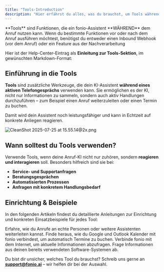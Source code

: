 ```yaml
---
title: "Tools-Introduction"
description: "Hier erfährst du alles, was du brauchst, um Tools während deinem Anruf einzusetzen."
---
```


<Note>
  **Tools** sind Funktionen, die ein fonio-Assistent **WÄHREND** dem Anruf nutzen kann. Wenn du bestimmte Funktionen vor oder nach dem Anruf ausführen möchtest, benötigst du entweder einen Inbound Webhook (vor dem Anruf) oder ein Feature aus der Nachverarbeitung
</Note>

Hier ist der Help-Center-Eintrag als **Einleitung zur Tools-Sektion**, im gewünschten Markdown-Format:

## Einführung in die Tools

**Tools** sind zusätzliche Werkzeuge, die dein KI-Assistent **während eines aktiven Telefongesprächs** verwenden kann. Sie ermöglichen es der KI, nicht nur Informationen zu sammeln, sondern auch aktiv Handlungen durchzuführen – zum Beispiel einen Anruf weiterzuleiten oder einen Termin zu buchen.

Damit wird dein Assistent noch leistungsfähiger und kann in Echtzeit auf konkrete Anliegen reagieren.

![CleanShot 2025-07-25 at 15.55.14@2x.png](/images/CleanShot2025-07-25at15.55.14@2x.png)

## Wann solltest du Tools verwenden?

Verwende Tools, wenn deine Anruf-KI nicht nur zuhören, sondern **reagieren und interagieren** soll. Besonders hilfreich sind sie bei:

- **Service- und Supportanfragen**
- **Beratungsgesprächen**
- **Automatisierten Prozessen**
- **Anfragen mit konkretem Handlungsbedarf**

## Einrichtung & Beispiele

In den folgenden Artikeln findest du detaillierte Anleitungen zur Einrichtung und konkreten Einsatzbeispiele für jedes Tool:

<CardGroup cols={2}>
  <Card title="Anruf weiterleiten" icon="forward" href="/Tools/AnrufWeiterleiten">
    Erfahre, wie du Anrufe an echte Personen oder weitere Assistenten weiterleiten kannst.
  </Card>
  <Card title="Terminbuchung" icon="calendar" href="/Tools/Terminbuchung">
    Finde heraus, wie du Google und Outlook Kalender mit fonio verbindest, um automatisch Termine zu buchen.
  </Card>
  <Card title="Suchanfrage" icon="magnifying-glass" href="/Tools/Suchanfrage">
    Verbinde fonio mit dem Internet, um aktuelle Informationen abzufragen.
  </Card>
  <Card title="API Request" icon="computer" href="/Tools/APIRequest">
    Frage Informationen aus deinen bereits verwendeten Software-Systemen ab.
  </Card>
</CardGroup>

Du bist dir unsicher, welches Tool du brauchst? Schreib uns gerne an [**support@fonio.ai**](mailto:support@fonio.ai) – wir helfen dir bei der Auswahl.